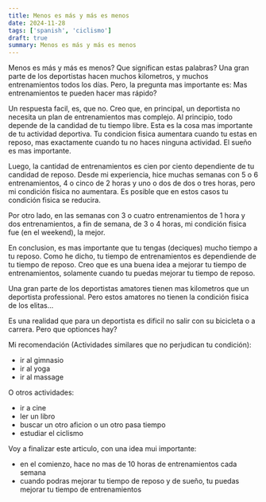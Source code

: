 ```yaml
---
title: Menos es más y más es menos
date: 2024-11-28
tags: ['spanish', 'ciclismo']
draft: true
summary: Menos es más y más es menos
---
```


Menos es más y más es menos? Que significan estas palabras? Una gran parte de los deportistas hacen muchos kilometros, y muchos entrenamientos todos los días.
Pero, la pregunta mas importante es: Mas entrenamientos te pueden hacer mas rápido?

Un respuesta facil, es, que no. Creo que, en principal, un deportista no necesita un plan de entrenamientos mas complejo. Al principio, todo depende de la candidad de tu tiempo libre. Esta es la cosa mas importante de tu actividad deportiva. Tu condicion fisica aumentara cuando tu estas en reposo, mas exactamente cuando tu no haces ninguna actividad. El sueño es mas importante.

Luego, la cantidad de entrenamientos es cien por ciento dependiente de tu candidad de reposo.
Desde mi experiencia, hice muchas semanas con 5 o 6 entrenamientos, 4 o cinco de 2 horas y uno o dos de dos o tres horas, pero mi condición física no aumentara. Es posible que en estos casos tu condición fisica se reducira.

Por otro lado, en las semanas con 3 o cuatro entrenamientos de 1 hora y dos entrenamientos, a fin de semana, de 3 o 4 horas, mi condición fisica fue (en el weekend), la mejor.

En conclusion, es mas importante que tu tengas (deciques) mucho tiempo a tu reposo. Como he dicho, tu tiempo de entrenamientos es dependiende de tu tiempo de reposo. Creo que es una buena idea a mejorar tu tiempo de entrenamientos, solamente cuando tu puedas mejorar tu tiempo de reposo.

Una gran parte de los deportistas amatores tienen mas kilometros que un deportista professional. Pero estos amatores no tienen la condición fisica de los elitas...

Es una realidad que para un deportista es dificil no salir con su bicicleta o a carrera. Pero que optionces hay?

Mi recomendación (Actividades similares que no perjudican tu condición):

- ir al gimnasio
- ir al yoga
- ir al massage

O otros actividades:

- ir a cine
- ler un libro
- buscar un otro aficion o un otro pasa tiempo
- estudiar el ciclismo

Voy a finalizar este articulo, con una idea mui importante:

- en el comienzo, hace no mas de 10 horas de entrenamientos cada semana
- cuando podras mejorar tu tiempo de reposo y de sueño, tu puedas mejorar tu tiempo de entrenamientos
